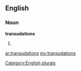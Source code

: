 ==English==

===Noun===
'''transudations'''

# {{plural of|[[transudation]]}}

[[Category:English plurals]]

[[ar:transudations]]
[[my:transudations]]